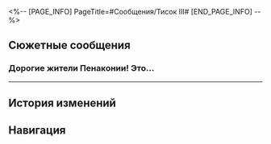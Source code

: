 <%-- [PAGE_INFO]
PageTitle=#Сообщения/Тисок III#
[END_PAGE_INFO] --%>
{{Сообщение Инфобокс
|id          = 134
|Изображение = НИП Тисок III Иконка.png
|Тип         = НИП
|Отправитель = Тисок III
|ПодписьСоо  = Получив добро, подари его другим.
|Фракция     = Пенакония
}}

==Сюжетные сообщения==
===Дорогие жители Пенаконии! Это...===
{{Сообщения
|условие_получения = 
|текст =
:'''Тисок III:''' Дорогие жители Пенаконии!<br />Это массовая рассылка всем контактам последней императрицы.<br />Императрица правила землёй грёз много лет, своим добродетельным правлением завоевав любовь народа. Однако из-за причин, связанных с реальным миром, ей пришлось отречься от престола и передать бразды правления мне вместе с долгом исполнить её нереализованные стремления.<br />До конца времён династия Тисок будет передавать наследие из поколения в поколение, стоя на страже и оберегая свой народ. Если вам требуется срочная помощь, свяжитесь со мной, не держите всё в себе.<br />К тому же: для удобства людей, которые не могут погрузиться в грёзы по тем или иным причинам, я открою административное представительство в отеле «Грёзы» в реальности. Если у вас возникнут важные вопросы для обсуждения, вы можете покинуть Мир грёз и найти меня там.<br />Вторая императрица династии Тисок, Тисок III.
}}
----

==История изменений==
{{История изменений|2.7}}

==Навигация==
{{Сообщения Навбокс}}